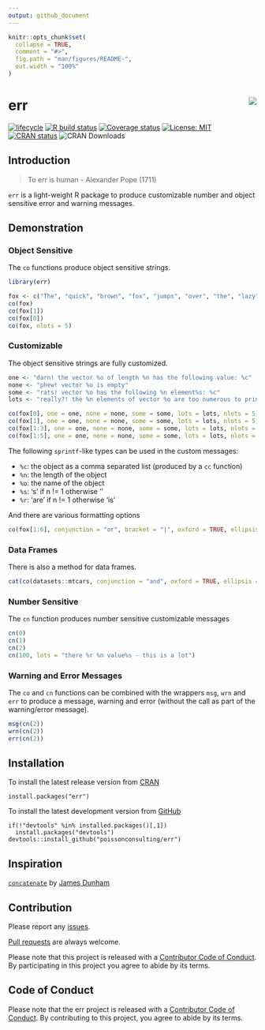 ```yaml
---
output: github_document
---
```


<!-- README.md is generated from README.Rmd. Please edit that file -->

```r
knitr::opts_chunk$set(
  collapse = TRUE,
  comment = "#>",
  fig.path = "man/figures/README-",
  out.width = "100%"
)
```

# err <img src="man/figures/logo.png" align="right" />

[![lifecycle](https://img.shields.io/badge/lifecycle-maturing-blue.svg)](https://www.tidyverse.org/lifecycle/#maturing)
[![R build status](https://github.com/poissonconsulting/err/workflows/R-CMD-check/badge.svg)](https://github.com/poissonconsulting/err/actions)
[![Coverage status](https://codecov.io/gh/poissonconsulting/err/branch/master/graph/badge.svg)](https://codecov.io/github/poissonconsulting/err?branch=master)
[![License: MIT](https://img.shields.io/badge/License-MIT-green.svg)](https://opensource.org/licenses/MIT)
[![CRAN status](https://www.r-pkg.org/badges/version/err)](https://cran.r-project.org/package=err)
![CRAN Downloads](http://cranlogs.r-pkg.org/badges/err)

## Introduction

> To err is human - Alexander Pope (1711)

`err` is a light-weight R package to produce customizable number and object sensitive error and warning messages.

## Demonstration

### Object Sensitive

The `co` functions produce object sensitive strings.
```r
library(err)

fox <- c("The", "quick", "brown", "fox", "jumps", "over", "the", "lazy", "dog")
co(fox)
co(fox[1])
co(fox[0])
co(fox, nlots = 5)
```

### Customizable

The object sensitive strings are fully customized.
```r
one <- "darn! the vector %o of length %n has the following value: %c"
none <- "phew! vector %o is empty"
some <- "rats! vector %o has the following %n element%s: %c"
lots <- "really?! the %n elements of vector %o are too numerous to print"

co(fox[0], one = one, none = none, some = some, lots = lots, nlots = 5)
co(fox[1], one = one, none = none, some = some, lots = lots, nlots = 5)
co(fox[1:3], one = one, none = none, some = some, lots = lots, nlots = 5)
co(fox[1:5], one = one, none = none, some = some, lots = lots, nlots = 5)
```

The following `sprintf`-like types can be used in the custom messages:

- `%c`: the object as a comma separated list (produced by a `cc` function)
- `%n`: the length of the object
- `%o`: the name of the object
- `%s`: 's' if n != 1 otherwise ''
- `%r`: 'are' if n != 1 otherwise 'is'

And there are various formatting options
```r
co(fox[1:6], conjunction = "or", bracket = "|", oxford = TRUE, ellipsis = 5)
```

### Data Frames

There is also a method for data frames.

```r
cat(co(datasets::mtcars, conjunction = "and", oxford = TRUE, ellipsis = 5))
```

### Number Sensitive

The `cn` function produces number sensitive customizable messages

```r
cn(0)
cn(1)
cn(2)
cn(100, lots = "there %r %n value%s - this is a lot")
```

### Warning and Error Messages

The `co` and `cn` functions can be combined with the wrappers `msg`, `wrn` and `err` to produce a message, warning and error (without the call as part of the warning/error message).

```r
msg(cn(2))
wrn(cn(2))
err(cn(2))
```

## Installation

To install the latest release version from [CRAN](https://cran.r-project.org)
```
install.packages("err")
```

To install the latest development version from [GitHub](https://github.com/poissonconsulting/err)
```
if(!"devtools" %in% installed.packages()[,1]) 
  install.packages("devtools")
devtools::install_github("poissonconsulting/err")
```

## Inspiration

[`concatenate`](https://github.com/jamesdunham/concatenate) by [James Dunham](https://github.com/jamesdunham)

## Contribution

Please report any [issues](https://github.com/poissonconsulting/err/issues).

[Pull requests](https://github.com/poissonconsulting/err/pulls) are always welcome.

Please note that this project is released with a [Contributor Code of Conduct](CONDUCT.md). 
By participating in this project you agree to abide by its terms.

## Code of Conduct

Please note that the err project is released with a [Contributor Code of Conduct](https://contributor-covenant.org/version/2/0/CODE_OF_CONDUCT.html). By contributing to this project, you agree to abide by its terms.
